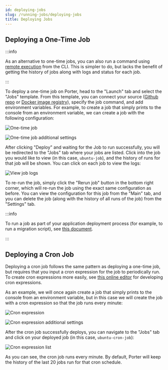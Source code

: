 ```yaml
---
id: deploying-jobs
slug: /running-jobs/deploying-jobs
title: Deploying Jobs
---
```


## Deploying a One-Time Job

:::info

As an alternative to one-time jobs, you can also run a command using [remote execution](../cli/remote-shell-access) from the CLI. This is simpler to do, but lacks the benefit of getting the history of jobs along with logs and status for each job.

:::

To deploy a one-time job on Porter, head to the "Launch" tab and select the "Jobs" template. From this template, you can connect your source ([Github repo](https://docs.getporter.dev/docs/applications) or [Docker image registry](https://docs.getporter.dev/docs/deploying-from-docker-image-registry)), specify the job command, and add environment variables. For example, to create a job that simply prints to the console from an environment variable, we can create a job with the following configuration:

![One-time job](https://imagedelivery.net/l4LYM_vOYKe7O1NCT_Nc_g/63f1a5c7-acc1-4983-eb44-9014fed1f200/large "Screen Shot 2021-04-16 at 2.54.35 PM.png")

![One-time job additional settings](https://imagedelivery.net/l4LYM_vOYKe7O1NCT_Nc_g/0506f9d6-8118-433b-27dd-5b5403368900/large "Screen Shot 2021-04-16 at 2.55.12 PM.png")

After clicking "Deploy" and waiting for the Job to run successfully, you will be redirected to the "Jobs" tab where your jobs are listed. Click into the job you would like to view (in this case, `ubuntu-job`), and the history of runs for that job will be shown. You can click on each job to view the logs:

![View job logs](https://imagedelivery.net/l4LYM_vOYKe7O1NCT_Nc_g/e1698aed-47be-4e35-2cf2-0128d555f700/large "Screen Shot 2021-04-16 at 3.00.11 PM.png")

To re-run the job, simply click the "Rerun job" button in the bottom right corner, which will re-run the job using the exact same configuration as before. You can view the configuration for this job from the "Main" tab, and you can delete the job (along with the history of all runs of the job) from the "Settings" tab.

:::info

To run a job as part of your application deployment process (for example, to run a migration script), see [this document](..//deploying-applications/deploying-from-github/customizing-github-workflow).

:::

## Deploying a Cron Job

Deploying a cron job follows the same pattern as deploying a one-time job, but requires that you input a cron expression for the job to periodically run. To create cron expressions more easily, see [this online editor](https://crontab.guru/) for developing cron expressions.

As an example, we will once again create a job that simply prints to the console from an environment variable, but in this case we will create the job with a cron expression so that the job runs every minute:

![Cron expression](https://imagedelivery.net/l4LYM_vOYKe7O1NCT_Nc_g/15643d5b-0e27-4a30-6b0c-ee3b7e69b700/large "Screen Shot 2021-04-16 at 3.15.06 PM.png")

![Cron expression additional settings](https://imagedelivery.net/l4LYM_vOYKe7O1NCT_Nc_g/da9b487d-ecc8-434f-43db-406cf8321300/large "Screen Shot 2021-04-16 at 3.15.15 PM.png")

After the cron job successfully deploys, you can navigate to the "Jobs" tab and click on your deployed job (in this case, `ubuntu-cron-job`):

![Cron expression list](https://imagedelivery.net/l4LYM_vOYKe7O1NCT_Nc_g/c598af44-e74b-4ca8-8bd4-011ad8aa5f00/large "Screen Shot 2021-04-16 at 3.17.17 PM.png")

As you can see, the cron job runs every minute. By default, Porter will keep the history of the last 20 jobs run for that cron schedule.
